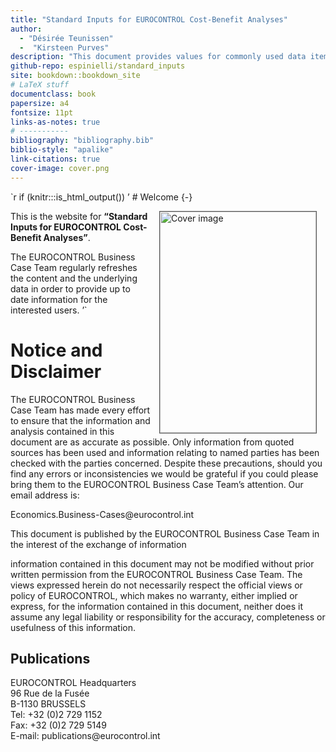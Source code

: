 ```yaml
---
title: "Standard Inputs for EUROCONTROL Cost-Benefit Analyses"
author:
  - "Désirée Teunissen"
  -  "Kirsteen Purves"
description: "This document provides values for commonly used data items in cost-benefit analyses, together with details of the sources and a discussion of the applicability and use of the values. The values have been compiled from publicly available documents. They are often average values and may not be appropriate in all circumstances."
github-repo: espinielli/standard_inputs
site: bookdown::bookdown_site
# LaTeX stuff
documentclass: book
papersize: a4
fontsize: 11pt
links-as-notes: true
# -----------
bibliography: "bibliography.bib"
biblio-style: "apalike"
link-citations: true
cover-image: cover.png
---
```


`r if (knitr:::is_html_output()) '
# Welcome {-}

<a href="http://www.eurocontrol.int"><img src="cover.png" width="250" height="354" alt="Cover image" align="right" style="margin: 0 1em 0 1em; border: 1px solid #555" /></a>

This is the website for __"Standard Inputs for EUROCONTROL Cost-Benefit Analyses"__.


The EUROCONTROL Business Case Team regularly refreshes the content and the underlying data
in order to provide up to date information for the interested users.
'`

# Notice and Disclaimer {-}

The EUROCONTROL Business Case Team has made every effort to ensure that the information and analysis
contained in this document are as accurate as possible. Only information from quoted sources has been used
and information relating to named parties has been checked with the parties concerned. Despite these
precautions, should you find any errors or inconsistencies we would be grateful if you could please bring them to
the EUROCONTROL Business Case Team’s attention. Our email address is:

Economics.Business-Cases@eurocontrol.int

This document is published by the EUROCONTROL Business Case Team in the interest of the exchange of
information

information contained in this document may not be modified without prior written permission from the
EUROCONTROL Business Case Team.
The views expressed herein do not necessarily respect the official views or policy of EUROCONTROL, which
makes no warranty, either implied or express, for the information contained in this document, neither does it
assume any legal liability or responsibility for the accuracy, completeness or usefulness of this information.




## Publications {-}

| EUROCONTROL Headquarters
| 96 Rue de la Fusée
| B-1130 BRUSSELS
| Tel: +32 (0)2 729 1152
| Fax: +32 (0)2 729 5149
| E-mail: publications@eurocontrol.int